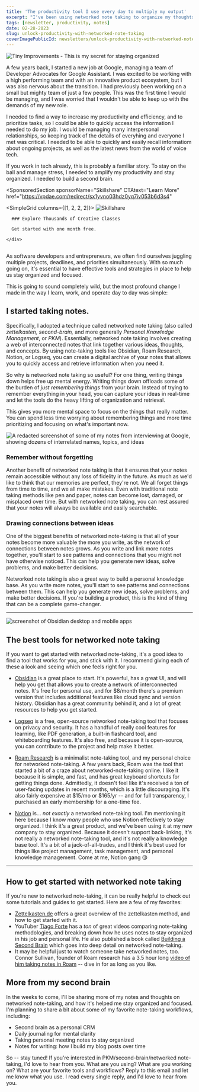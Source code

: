 ```yaml
---
title: 'The productivity tool I use every day to multiply my output'
excerpt: "I've been using networked note taking to organize my thoughts and ideas for years. Here's how it's helped me become more productive and efficient."
tags: [newsletter, productivity, notes]
date: 02-28-2023
slug: unlock-productivity-with-networked-note-taking
coverImagePublicId: newsletters/unlock-productivity-with-networked-note-taking/cover
---
```


<Image
  publicId="newsletters/unlock-productivity-with-networked-note-taking/cover"
  alt="Tiny Improvements - This is my secret for staying organized"
/>

A few years back, I started a new job at Google, managing a team of Developer Advocates for Google Assistant. I was excited to be working with a high performing team and with an innovative product ecosystem, but I was also nervous about the transition. I had previously been working on a small but mighty team of just a few people. This was the first time I would be managing, and I was worried that I wouldn't be able to keep up with the demands of my new role.

I needed to find a way to increase my productivity and efficiency, and to prioritize tasks, so I could be able to quickly access the information I needed to do my job. I would be managing many interpersonal relationships, so keeping track of the details of everyhing and everyone I met was critical. I needed to be able to quickly and easily recall informatiom about ongoing projects, as well as the latest news from the world of voice tech.

If you work in tech already, this is probably a familiar story. To stay on the ball and manage stress, I needed to amplify my productivity and stay organized. I needed to build a second brain.

<SponsoredSection
  sponsorName="Skillshare"
  CTAtext="Learn More"
  href="https://vpdae.com/redirect/sx1yvno03hdz0yq7iv053b6d3s4"
>
  <SimpleGrid columns={[1, 2, 2, 2]}>
    <Image
      publicId="newsletters/unlock-productivity-with-networked-note-taking/skillshare"
      alt="Skillshare"
    />
    <div>

      ### Explore Thousands of Creative Classes

      Get started with one month free.

    </div>

  </SimpleGrid>
  <img src="https://www.vpdae.com/open/5586.gif?opens=1" width="1" height="1" />
</SponsoredSection>

As software developers and entrepreneurs, we often find ourselves juggling multiple projects, deadlines, and priorities simultaneously. With so much going on, it's essential to have effective tools and strategies in place to help us stay organized and focused.

This is going to sound completely wild, but the most profound change I made in the way I learn, work, and operate day to day was simple:

## I started taking notes.

Specifically, I adopted a technique called networked note taking (also called _zettelkasten,_ _second-brain,_ and more generally _Personal Knowledge Management_, or _PKM_). Essentially, networked note taking involves creating a web of interconnected notes that link together various ideas, thoughts, and concepts. By using note-taking tools like Obsidian, Roam Research, Notion, or Logseq, you can create a digital archive of your notes that allows you to quickly access and retrieve information when you need it.

So why is networked note taking so useful? For one thing, writing things down helps free up mental energy. Writing things down offloads some of the burden of _just remembering things_ from your brain. Instead of trying to remember everything in your head, you can capture your ideas in real-time and let the tools do the heavy lifting of organization and retrieval.

This gives you more mental space to focus on the things that really matter. You can spend less time worrying about remembering things and more time prioritizing and focusing on what's important now.

<Image
  publicId="newsletters/unlock-productivity-with-networked-note-taking/networked-notes"
  alt="A redacted screenshot of some of my notes from interviewing at Google, showing dozens of interrelated names, topics, and ideas"
  caption="I took notes furiously during my interview process at Google. This helped me remember all of the people I met, and the topics we discussed, and draw connections between common themes and ideas in the many discussions I had."
/>

### Remember without forgetting

Another benefit of networked note taking is that it ensures that your notes remain accessible without any loss of fidelity in the future. As much as we'd like to think that our memories are perfect, they're not. We all forget things from time to time, and we all make mistakes. Even with traditional note taking methods like pen and paper, notes can become lost, damaged, or misplaced over time. But with networked note taking, you can rest assured that your notes will always be available and easily searchable.

### Drawing connections between ideas

One of the biggest benefits of networked note-taking is that all of your notes become more valuable the more you write, as the network of connections between notes grows. As you write and link more notes together, you'll start to see patterns and connections that you might not have otherwise noticed. This can help you generate new ideas, solve problems, and make better decisions.

Networked note taking is also a great way to build a personal knowledge base. As you write more notes, you'll start to see patterns and connections between them. This can help you generate new ideas, solve problems, and make better decisions. If you're building a product, this is the kind of thing that can be a complete game-changer.

---

<Image
  publicId="newsletters/unlock-productivity-with-networked-note-taking/obsidian-screenshot"
  alt="screenshot of Obsidian desktop and mobile apps"
  caption="These tools allow you to stay organized, and help you see connections between your ideas. Screenshot from Obsidian's website, Obsidian.md"
/>

## The best tools for networked note taking

If you want to get started with networked note-taking, it's a good idea to find a tool that works for you, and stick with it. I recommend giving each of these a look and seeing which one feels right for you.

- [Obsidian](https://obsidian.md/) is a great place to start. It's powerful, has a great UI, and will help you get that allows you to create a network of interconnected notes. It's free for personal use, and for $8/month there's a premium version that includes additional features like cloud sync and version history. Obsidian has a great community behind it, and a lot of great resources to help you get started.

- [Logseq](https://logseq.com/) is a free, open-source networked note-taking tool that focuses on privacy and security. It has a handful of really cool features for learning, like PDF generation, a built-in flashcard tool, and whiteboarding features. It's also free, and because it is open-source, you can contribute to the project and help make it better.

- [Roam Research](https://roamresearch.com/) is a minimalist note-taking tool, and my personal choice for networked note-taking. A few years back, Roam was the tool that started a bit of a craze about networked-note-taking online. I like it because it is simple, and fast, and has great keyboard shortcuts for getting things done. Admittedly, it doesn't feel like it's received a ton of user-facing updates in recent months, which is a little discouraging. It's also fairly expensive at $15/mo or $165/yr -- and for full transparency, I purchased an early membership for a one-time fee.

- [Notion](https://notion.com) is... _not exactly_ a networked note-taking tool. I'm mentioning it here because I know _many_ people who use Notion effectively to stay organized. I think it's a great product, and we've been using it at my new company to stay organized. Because it doesn't support back-linking, it's not really a networked note-taking tool, and it's not really a knowledge base tool. It's a bit of a jack-of-all-trades, and I think it's best used for things like project management, task management, and personal knowledge management. Come at me, Notion gang 😘

---

## How to get started with networked note taking

If you're new to networked note-taking, it can be really helpful to check out some tutorials and guides to get started. Here are a few of my favorites:

- [Zettelkasten.de](https://zettelkasten.de/posts/overview/) offers a great overview of the zettelkasten method, and how to get started with it.
- YouTuber [Tiago Forte](https://www.youtube.com/@TiagoForte/search?query=notes) has a _ton_ of great videos comparing note-taking methodologies, and breaking down how he uses notes to stay organized in his job and personal life. He also published a book called [Building a Second Brain](https://amzn.to/3KvvCvn) which goes into deep detail on networked note-taking.
- It may be helpful just to watch someone take networked notes, too. Connor Sullivan, founder of Roam research has a 3.5 hour long [video of him taking notes in Roam](https://www.youtube.com/watch?v=ScRrcL__SSI) -- dive in for as long as you like.

## More from my second brain

In the weeks to come, I'll be sharing more of my notes and thoughts on networked note-taking, and how it's helped me stay organized and focused. I'm planning to share a bit about some of my favorite note-taking workflows, including:

- Second brain as a personal CRM
- Daily journaling for mental clarity
- Taking personal meeting notes to stay organized
- Notes for writing: how I build my blog posts over time

So -- stay tuned! If you're interested in PKM/second-brain/networked note-taking, I'd love to hear from you. What are you using? What are you working on? What are your favorite tools and workflows? Reply to this email and let me know what you use. I read every single reply, and I'd love to hear from you.
